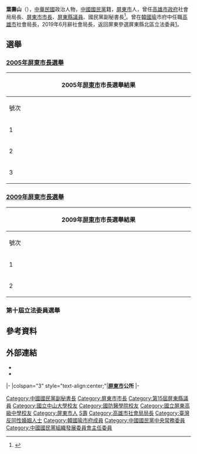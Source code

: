 {{Infobox AM
| name               = 葉壽山<br/><small>YEH SHOU-SHAN</small>
| order = [[File:Flag_of_Kaohsiung_City.svg|25px]][[高雄市政府|高雄市政府]]社會局局長
| 1blankname = 市長
| 1namedata = [[韓國瑜|韓國瑜]]
| term_start =2019年2月1日
| term_end   =2019年6月14日
| deputy =
| order1  
| predecessor = 
| order1             = [[File:屏東市市徽.svg|25px]][[屏東市|屏東市]]第15－16屆[[屏東市市長|市長]]
| term_start1        = 2006年3月1日
| term_end1          = 2014年12月25日
| predecessor1       = [[王進士|王進士]]
| successor1         = 林亞蒓
| order2             = [[File:Flag_of_Pingtung_County.svg|27px]] [[屏東縣議會|屏東縣議會]]15屆[[屏東縣議員|議員]]
| term_start2        = 2002年3月1日
| term_end2          = 2006年3月1日
| constituency2      = [[屏東縣議會|屏東縣第一選區]] <br>（[[屏東市|屏東市]]）
| sex                = 男
| date of birth      = {{Birth date and age|1968|1|14}}
| place of birth     = {{TWN}}[[屏東縣|屏東縣]][[屏東市|屏東市]]
| death_date         =
| death_place        =
| nationality        = {{ROC}}
| party              = {{KMT}}
| spouse             = 
| educate            = 
*[[屏東縣屏東市中正國民小學|屏東縣屏東市中正國民小學]]
*[[屏東縣立大同高級中學|屏東縣立大同高級中學]]附設國中部
*[[國立屏東高級中學|國立屏東高級中學]]
*[[國防醫學院|國防醫學院]]藥學系
*國防醫學院碩士
*[[國防醫學院生物醫學研究所|國防醫學院生物醫學研究所]]博士候選人
*[[國立中山大學|國立中山大學]]高階經理管理研究所
| past = 
*[[File:屏東市市徽.svg|25px]]屏東市第15－16屆市長<br><span style="color: blue;">（2006年3月1日-2014年12月25日）</span>
*[[中國國民黨中央常務委員|中國國民黨中央常務委員]]
*[[File:Flag_of_Pingtung_County.svg|25px]][[屏東縣議會|屏東縣議會]]（第15屆）縣議員<br><span style="color: blue;">（2002年3月1日－2006年3月1日）</span>
*[[File:Flag_of_Kaohsiung_City.svg|25px]][[高雄市政府|高雄市政府]]社會局局長<br><span style="color: blue;">（2019年2月1日－2019年6月14日）</span>
}}

'''葉壽山'''（{{bd|1968年|1月14日|catIdx=Y葉}}），[[中華民國|中華民國]]政治人物，[[中國國民黨|中國國民黨]]籍，[[屏東市|屏東市]]人，曾任[[高雄市政府|高雄市政府]]社會局局長、[[屏東市市長|屏東市市長]]、[[屏東縣議員|屏東縣議員]]、國民黨副秘書長<ref>{{Cite news|url=http://news.ltn.com.tw/news/politics/breakingnews/1658485|title=為參選屏縣長布局？ 葉壽山：將引進年輕的力量}}</ref>。曾在[[韓國瑜|韓國瑜]]市府中任職[[高雄市|高雄市]]社會局長，2019年6月辭社會局長，返回屏東參選屏東縣北區立法委員[https://www.youtube.com/watch?v=iBqD-RTrne0]。

==選舉==
===[[2005年中華民國鄉鎮市長選舉|2005年屏東市長選舉]]===
{|class="wikitable collapsible autocollapse" style="margin:auto; text-align:center"
|-
! colspan="7" width=620px|2005年[[屏東市|屏東市]]市長選舉結果
|-
!width=35|號次
!width=55| 候選人
!width=120| 政黨
!width=75| 得票數
!width=75| 得票率
!width=49| 當選標記
|-
|1||[[陳智瑋|陳智瑋]]||{{Pfp}}||style="border-left:4px solid #FF6310;" align="right"|3,087
|align="right"|2.94%
|align="center"|
|-
|2||[[葉壽山|葉壽山]]||{{kmt}}||style="border-left:4px solid #000099;" align="right"|58,469
|align="right"|55.62%
|align="center"|[[File:Vote1.svg|20px]]
|-
|3||[[涂怡娟|涂怡娟]]||{{dpp}}||style="border-left:4px solid #1B9431;" align="right"|43,568
|align="right"|41.44%
|align="center"|
|}

===[[2009年中華民國鄉鎮市長選舉|2009年屏東市長選舉]]===
{|class="wikitable collapsible autocollapse" style="margin:auto; text-align:center"
|-
! colspan="7" width=620px|2009年[[屏東市|屏東市]]市長選舉結果
|-
!width=35|號次
!width=55| 候選人
!width=120| 政黨
!width=75| 得票數
!width=75| 得票率
!width=49| 當選標記
|-
|1||[[施錦芳|施錦芳]]||{{dpp}}||style="border-left:4px solid #1B9431;" align="right"|50,690
|align="right"|49.39%
|align="center"|
|-
|2||[[葉壽山|葉壽山]]||{{kmt}}||style="border-left:4px solid #000099;" align="right"|51,922
|align="right"|50.60%
|align="center"|[[File:Vote1.svg|20px]]
|}
===第十屆立法委員選舉===
{{2020年中華民國立法委員選舉結果/屏東縣第一選舉區}}

==參考資料==
{{reflist}}

== 外部連結 ==
*{{facebook|yehShouShan}}
*{{YouTube|channel=UCEFiyMkFWgco9uMEc67jkIg|葉迷山盟}}

{{start box}}
{{s-gov}}
|-
|colspan="3" style="text-align:center;"|'''[[屏東市|屏東市]]公所'''
|-
{{s-before|[[王進士|王進士]]}}
{{s-title|[[屏東市|屏東市市長]]<small><br>第十五、十六屆<br>2006年3月1日－2014年12月25日}}
{{s-after|[[林亞蒓|林亞蒓]]}}
{{end box}}
{{DEFAULTSORT:Yeh葉}}

[[Category:中國國民黨副秘書長|Category:中國國民黨副秘書長]]
[[Category:屏東市市長|Category:屏東市市長]]
[[Category:第15屆屏東縣議員|Category:第15屆屏東縣議員]]
[[Category:國立中山大學校友|Category:國立中山大學校友]]
[[Category:國防醫學院校友|Category:國防醫學院校友]]
[[Category:國立屏東高級中學校友|Category:國立屏東高級中學校友]]
[[Category:屏東市人|Category:屏東市人]]
[[Category:葉姓|S壽]]
[[Category:高雄市社會局局長|Category:高雄市社會局局長]]
[[Category:臺灣反同性婚姻人士|Category:臺灣反同性婚姻人士]]
[[Category:韓國瑜市府成員|Category:韓國瑜市府成員]]
[[Category:中國國民黨中央常務委員|Category:中國國民黨中央常務委員]]
[[Category:中國國民黨組織發展委員會主任委員|Category:中國國民黨組織發展委員會主任委員]]